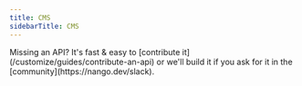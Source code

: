 ```yaml
---
title: CMS
sidebarTitle: CMS
---
```


<Tip>
    Missing an API? It's fast & easy to [contribute it](/customize/guides/contribute-an-api) or we'll build it if you ask for
    it in the [community](https://nango.dev/slack).
</Tip>

<CardGroup cols={4}>
    <Card title="Contentstack" href="/integrations/all/contentstack" color="#68a063" />
    <Card title="Wordpress" href="/integrations/all/wordpress" color="#68a063" />
</CardGroup>
